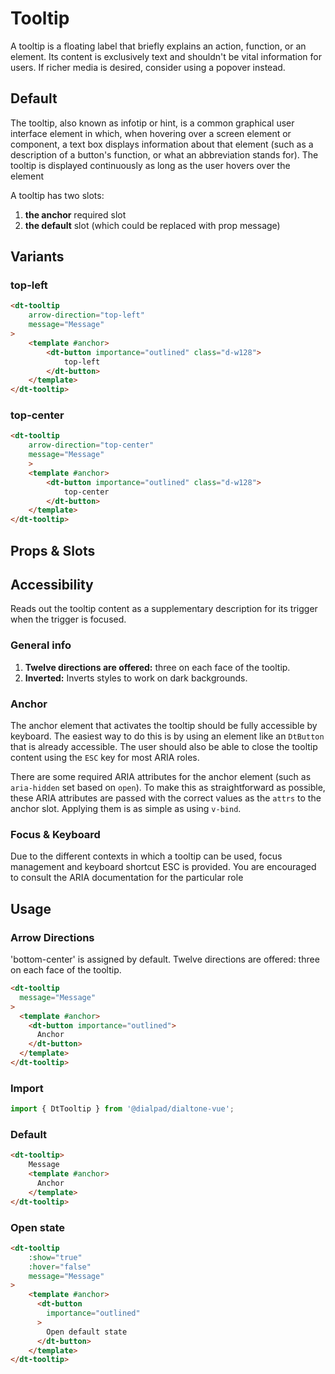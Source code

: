 
# Tooltip

<Subtitle>
    A tooltip is a floating label that briefly explains an action, function, or an element.
    Its content is exclusively text and shouldn't be vital information for users.
    If richer media is desired, consider using a popover instead.
</Subtitle>

## Default

The tooltip, also known as infotip or hint, is a common graphical user interface element in which, when hovering over a
screen element or component, a text box displays information about that element (such as a description of a button's
function, or what an abbreviation stands for). The tooltip is displayed continuously as long as the user hovers over the
element

A tooltip has two slots:

1. **the anchor** required slot
2. **the default** slot (which could be replaced with prop message)

<Canvas>
  <Story id="elements-tooltip--default" />
</Canvas>

## Variants

<Canvas>
  <Story id="elements-tooltip--variants" />
</Canvas>

### top-left

```html
<dt-tooltip
    arrow-direction="top-left"
    message="Message"
>
    <template #anchor>
        <dt-button importance="outlined" class="d-w128">
            top-left
        </dt-button>
    </template>
</dt-tooltip>
```

### top-center

```html
<dt-tooltip
    arrow-direction="top-center"
    message="Message"
    >
    <template #anchor>
        <dt-button importance="outlined" class="d-w128">
            top-center
        </dt-button>
    </template>
</dt-tooltip>
```

## Props & Slots

<ArgsTable of={DtTooltip} />

## Accessibility

Reads out the tooltip content as a supplementary description for its trigger when the trigger is focused.

### General info

1. **Twelve directions are offered:** three on each face of the tooltip.
2. **Inverted:** Inverts styles to work on dark backgrounds.

### Anchor

The anchor element that activates the tooltip should be fully accessible by keyboard. The easiest way to do this is by
using an element like an `DtButton` that is already accessible. The user should also be able to close the tooltip
content using the `ESC` key for most ARIA roles.

There are some required ARIA attributes for the anchor element (such as `aria-hidden` set based on `open`).
To make this as straightforward as possible, these ARIA attributes are passed
with the correct values as the `attrs` to the anchor slot. Applying them is as simple as using `v-bind`.

### Focus & Keyboard

Due to the different contexts in which a tooltip can be used, focus management and
keyboard shortcut ESC is provided.
You are encouraged to consult the ARIA documentation for the particular role

## Usage

### Arrow Directions

'bottom-center' is assigned by default.
Twelve directions are offered: three on each face of the tooltip.

```html
<dt-tooltip
  message="Message"
>
  <template #anchor>
    <dt-button importance="outlined">
      Anchor
    </dt-button>
  </template>
</dt-tooltip>
```

### Import

```jsx
import { DtTooltip } from '@dialpad/dialtone-vue';
```

### Default

```html
<dt-tooltip>
    Message
    <template #anchor>
      Anchor
    </template>
</dt-tooltip>
```

### Open state

```html
<dt-tooltip
    :show="true"
    :hover="false"
    message="Message"
>
    <template #anchor>
      <dt-button
        importance="outlined"
      >
        Open default state
      </dt-button>
    </template>
</dt-tooltip>
```
